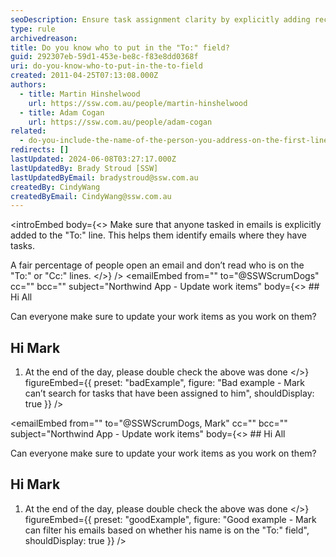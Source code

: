 ```yaml
---
seoDescription: Ensure task assignment clarity by explicitly adding recipients' names to the "To -" field in emails.
type: rule
archivedreason:
title: Do you know who to put in the "To:" field?
guid: 292307eb-59d1-453e-be8c-f83e8dd0368f
uri: do-you-know-who-to-put-in-the-to-field
created: 2011-04-25T07:13:08.000Z
authors:
  - title: Martin Hinshelwood
    url: https://ssw.com.au/people/martin-hinshelwood
  - title: Adam Cogan
    url: https://ssw.com.au/people/adam-cogan
related:
  - do-you-include-the-name-of-the-person-you-address-on-the-first-line
redirects: []
lastUpdated: 2024-06-08T03:27:17.000Z
lastUpdatedBy: Brady Stroud [SSW]
lastUpdatedByEmail: bradystroud@ssw.com.au
createdBy: CindyWang
createdByEmail: CindyWang@ssw.com.au
---
```


<introEmbed
  body={<>
Make sure that anyone tasked in emails is explicitly added to the "To:" line. This helps them identify emails where they have tasks.

A fair percentage of people open an email and don’t read who is on the "To:" or "Cc:" lines.
  </>}
/>
<emailEmbed
  from=""
  to="@SSWScrumDogs"
  cc=""
  bcc=""
  subject="Northwind App - Update work items"
  body={<>
    ## Hi All

Can everyone make sure to update your work items as you work on them?

## Hi Mark

1. At the end of the day, please double check the above was done
  </>}
  figureEmbed={{
    preset: "badExample",
    figure: "Bad example - Mark can’t search for tasks that have been assigned to him",
    shouldDisplay: true
  }}
/>

<emailEmbed
  from=""
  to="@SSWScrumDogs, Mark"
  cc=""
  bcc=""
  subject="Northwind App - Update work items"
  body={<>
    ## Hi All

Can everyone make sure to update your work items as you work on them?

## Hi Mark

1. At the end of the day, please double check the above was done
  </>}
  figureEmbed={{
    preset: "goodExample",
    figure: "Good example - Mark can filter his emails based on whether his name is on the "To:" field",
    shouldDisplay: true
  }}
/>
